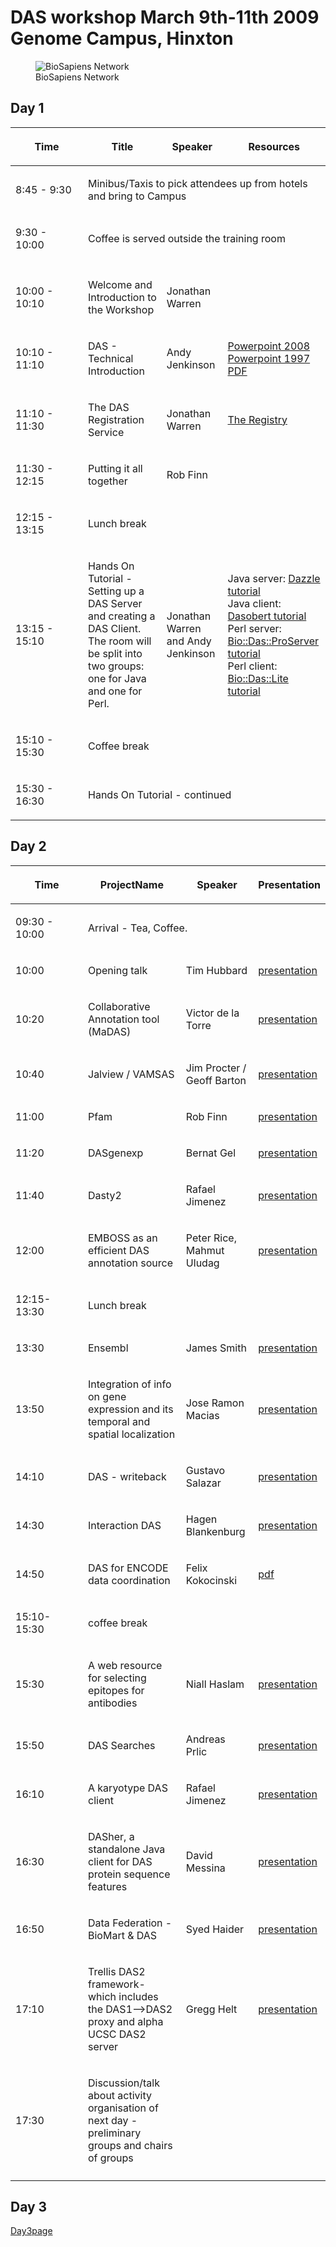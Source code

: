 =DAS workshop March 9th-11th 2009 Genome Campus, Hinxton=
[[Image:Biosapiens_final.gif|frame|BioSapiens Network]]

==Day 1==


{| class="wikitable" border="1"
|- style="background:silver"
! width="100px"|Time
! Title
! Speaker
! Resources
|-
| 8:45 - 9:30
| colspan="3" | Minibus/Taxis to pick attendees up from hotels and bring to Campus
|- style="background:#ffdead;"
| 9:30 - 10:00 
| colspan="3" | Coffee is served outside the training room 
|- style="background:#ffdead;"
|-
| 10:00 - 10:10
| Welcome and Introduction to the Workshop
| Jonathan Warren
|
|-
| 10:10 - 11:10
| DAS - Technical Introduction 
| Andy Jenkinson
| [http://www.ebi.ac.uk/~aj/das_workshop_2009/DAS-Technical-Introduction.pptx Powerpoint 2008]<br/>
[http://www.ebi.ac.uk/~aj/das_workshop_2009/DAS-Technical-Introduction.ppt Powerpoint 1997]<br/>
[http://www.ebi.ac.uk/~aj/das_workshop_2009/DAS-technical-Introduction.pdf PDF] 
|-
| 11:10 - 11:30
| The DAS Registration Service
| Jonathan Warren
| [http://www.biodas.org/wiki/DASworkshop200802:intro_tutorial#Finding_DAS_sources_.E2.80.93_the_DAS_Registry_Service_at_the_Sanger_Institute The Registry]
|-
| 11:30 - 12:15
| Putting it all together
| Rob Finn
| 
|- style="background:#ffdead;"
| 12:15 - 13:15 
| colspan="3" | Lunch break
|-
| 13:15 - 15:10
| Hands On Tutorial - Setting up a DAS Server and creating a DAS Client. The room will be split into two groups: one for Java and one for Perl.
| Jonathan Warren and Andy Jenkinson
| Java server: [http://www.dasregistry.org/DazzleTutorial.jsp Dazzle tutorial]<br/>
Java client: [http://www.dasregistry.org/DasobertTutorial.jsp Dasobert tutorial]<br/>
Perl server: [http://www.ebi.ac.uk/~aj/das_workshop_2009/proserver_tutorial.html Bio::Das::ProServer tutorial]<br/>
Perl client: [http://www.ebi.ac.uk/~aj/das_workshop_2009/daslite_tutorial.html Bio::Das::Lite tutorial]<br/>
|- style="background:#ffdead;"
| 15:10 - 15:30
| colspan="3"|Coffee break 
|-
| 15:30 - 16:30 
| colspan="3" | Hands On Tutorial - continued
|}

==Day 2==

{| class="wikitable" border="1"
|- style="background:silver"
! width="100px"|Time
! ProjectName
! Speaker
! Presentation
|- style="background:#ffdead;"
| 09:30 - 10:00
| colspan="3" | Arrival - Tea, Coffee.
|- 
|10:00
|Opening talk 
|Tim Hubbard
|[http://www.sanger.ac.uk/Software/analysis/das/presentations/ presentation]
|-
|10:20
|Collaborative Annotation tool (MaDAS)
|Victor de la Torre
|[http://www.sanger.ac.uk/Software/analysis/das/presentations/ presentation]
|-
|10:40
|Jalview / VAMSAS
|Jim Procter / Geoff Barton
|[http://www.sanger.ac.uk/Software/analysis/das/presentations/ presentation]
|-
|11:00
|Pfam
|Rob Finn
|[http://www.sanger.ac.uk/Software/analysis/das/presentations/2009-das-talk-smith.ppt presentation]
|-
|11:20
|DASgenexp
|Bernat Gel
|[http://www.sanger.ac.uk/Software/analysis/das/presentations/ presentation]
|-
|11:40
|Dasty2
|Rafael Jimenez
|[http://www.sanger.ac.uk/Software/analysis/das/presentations/ presentation]
|-
|12:00
|EMBOSS as an efficient DAS annotation source
|Peter Rice, Mahmut Uludag
|[http://www.sanger.ac.uk/Software/analysis/das/presentations/ presentation]
|- style="background:#ffdead;"
|12:15-13:30
| colspan="3" | Lunch break
|-
|13:30
|Ensembl
|James Smith
|[http://www.sanger.ac.uk/Software/analysis/das/presentations/2009-das-talk-smith.ppt presentation]
|-
|13:50
|Integration of info on gene expression and its temporal and spatial localization
|Jose Ramon Macias
|[http://www.sanger.ac.uk/Software/analysis/das/presentations/ presentation]
|-
|14:10
|DAS - writeback
|Gustavo Salazar
|[http://www.sanger.ac.uk/Software/analysis/das/presentations/ presentation]
|-
|14:30
|Interaction DAS
|Hagen Blankenburg
|[http://www.sanger.ac.uk/Software/analysis/das/presentations/2009-das-talk-smith.ppt presentation]
|-
|14:50
|DAS for ENCODE data coordination
|Felix Kokocinski
|[http://www.sanger.ac.uk/~fsk/DAS_workshop09.pdf pdf]
|- style="background:#ffdead;"
|15:10-15:30
| colspan="3" | coffee break
|-
|15:30
|A web resource for selecting epitopes for antibodies
|Niall Haslam
|[http://www.sanger.ac.uk/Software/analysis/das/presentations/ presentation]
|-
|15:50
|DAS Searches
|Andreas Prlic
|[http://www.sanger.ac.uk/Software/analysis/das/presentations/ presentation]
|-
|16:10
|A karyotype DAS client
|Rafael Jimenez
|[http://www.sanger.ac.uk/Software/analysis/das/presentations/ presentation]
|-
|16:30
|DASher, a standalone Java client for DAS protein sequence features
|David Messina
|[http://www.sanger.ac.uk/Software/analysis/das/presentations/ presentation]
|-
|16:50
|Data Federation - BioMart & DAS
|Syed Haider
|[http://www.sanger.ac.uk/Software/analysis/das/presentations/ presentation]
|-
|17:10
|Trellis DAS2 framework- which includes the DAS1-->DAS2 proxy and alpha UCSC DAS2 server
|Gregg Helt
|[http://www.sanger.ac.uk/Software/analysis/das/presentations/ presentation]
|-
|17:30
|Discussion/talk about activity organisation of next day - preliminary groups and chairs of groups
|
|
|-
|}

==Day 3==
[http://www.biodas.org/wiki/DASworkshop200903Day3 Day3page]